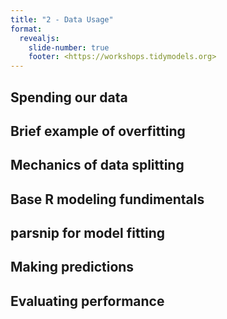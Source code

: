 ```yaml
---
title: "2 - Data Usage"
format:
  revealjs: 
    slide-number: true
    footer: <https://workshops.tidymodels.org>    
---
```


## Spending our data

## Brief example of overfitting

## Mechanics of data splitting

## Base R modeling fundimentals

## parsnip for model fitting

## Making predictions

## Evaluating performance
